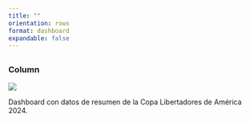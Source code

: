 ```yaml
---
title: ""
orientation: rows
format: dashboard
expandable: false
---
```



##  {height="300px"}

### Column {width="300px"}

::: {.card title="Copa Libertadores 2024"}
[![](dash_screenshots/dash_cap1.png)](https://samuelb1992.github.io/copalibertadores2024/)

Dashboard con datos de resumen de la Copa Libertadores de América 2024.



:::

<!-- ### Column {width="20%"} -->

<!-- ::: {.card title="Copa Libertadores 2024"} -->
<!-- [![Caption](Asunto.png)](https://quarto.org) -->
<!-- ::: -->

<!-- ##  {height="40%"} -->

<!-- ### -->

<!-- ::: {.card title="Premier league"  .flow} -->
<!-- [![Caption](Asunto.png)](https://quarto.org) -->
<!-- ::: -->


<!-- ### -->

<!-- ::: {.card title="Copa Libertadores 2024" .flow} -->
<!-- [![Caption](Asunto.png)](https://quarto.org) -->
<!-- ::: -->

<!-- ### -->

<!-- ::: {.card title="Copa Libertadores 2024" .flow} -->
<!-- [![Caption](Asunto.png)](https://quarto.org) -->
<!-- ::: -->




